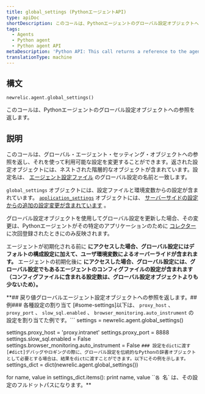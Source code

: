 ```yaml
---
title: global_settings (PythonエージェントAPI)
type: apiDoc
shortDescription: このコールは、Pythonエージェントのグローバル設定オブジェクトへの参照を返します。
tags:
  - Agents
  - Python agent
  - Python agent API
metaDescription: 'Python API: This call returns a reference to the agent''s global settings object.'
translationType: machine
---
```


## 構文

```
newrelic.agent.global_settings()
```

このコールは、Pythonエージェントのグローバル設定オブジェクトへの参照を返します。

## 説明

このコールは、グローバル・エージェント・セッティング・オブジェクトへの参照を返し、それを使って利用可能な設定を変更することができます。返された設定オブジェクトには、ネストされた階層的なオブジェクトが含まれています。設定名は、 [エージェント設定ファイル](/docs/agents/python-agent/installation-and-configuration/python-agent-configuration) のグローバル設定の名前と一致します。

`global_settings` オブジェクトには、設定ファイルと環境変数からの設定が含まれています。 [`application_settings`](/docs/agents/python-agent/python-agent-api/application_settings) オブジェクトには、 [サーバーサイドの設定からの追加の設定変更が含まれています](/docs/agents/manage-apm-agents/configuration/configure-agent#ssc) 。

グローバル設定オブジェクトを使用してグローバル設定を更新した場合、その変更は、Pythonエージェントがその特定のアプリケーションのために [コレクター](/docs/accounts-partnerships/education/getting-started-new-relic/glossary#collector) に次回登録されたときにのみ反映されます。

エージェントが初期化される前に **にアクセスした場合、グローバル設定にはデフォルトの構成設定に加えて、ユーザ環境変数によるオーバーライドが含まれます。** エージェントの初期化後に **にアクセスした場合、グローバル設定には、グローバル設定でもあるエージェントのコンフィグファイルの設定が含まれます（コンフィグファイルに含まれる設定数は、グローバル設定オブジェクトよりも少ないため）。**

\*\*## 戻り値グローバルエージェント設定オブジェクトへの参照を返します。## 例### 各種設定の割り当て [#some-settings]以下は、 `proxy_host` 、 `proxy_port` 、 `slow_sql.enabled` 、 `browser_monitoring.auto_instrument` の設定を割り当てた例です。\`\`\`
settings = newrelic.agent.global_settings()

settings.proxy_host = 'proxy.intranet'
settings.proxy_port = 8888
settings.slow_sql.enabled = False
settings.browser_monitoring.auto_instrument = False
`### 設定をdictに渡す [#dict]デバッグやロギングの際に、グローバル設定を伝統的なPythonの辞書オブジェクトとして必要とする場合は、結果をdictに渡すことができます。以下にその例を示します。`
settings_dict = dict(newrelic.agent.global_settings())

for name, value in settings_dict.items():
print name, value
\`\``各 `名\` は、その設定のフルドットパスになります。\*\*
